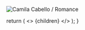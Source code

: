 <Column colMd={3} colLg={3} noGutterMdLeft>
<ArticleCard
  title="Camila Cabello / Romancen"
  href="http://planetky.com/camilacabello2.htm"
  actionIcon="arrowRight"
>

![Camila Cabello / Romance](http://planetky.com/gif/camilacabello2L.jpg)

</ArticleCard>
</Column>

  return (
    <>
      {children}
    </>
  );
}